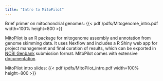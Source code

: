 ```yaml
---
title: "Intro to MitoPilot"
---
```


Brief primer on mitochondrial genomes: {{< pdf /pdfs/Mitogenome_intro.pdf width=100% height=800 >}}

[MitoPilot](https://github.com/Smithsonian/MitoPilot) is an R package for mitogenome assembly and annotation from genome skimming data. It uses Nexflow and includes a R Shiny web app for project management and final curation of results, which can be exported in [NCBI Genbank](https://www.ncbi.nlm.nih.gov/genbank/) submission format. MitoPilot comes with extensive [documentation](https://smithsonian.github.io/MitoPilot/).

MitoPilot intro slides: {{< pdf /pdfs/MitoPilot_intro.pdf width=100% height=800 >}}